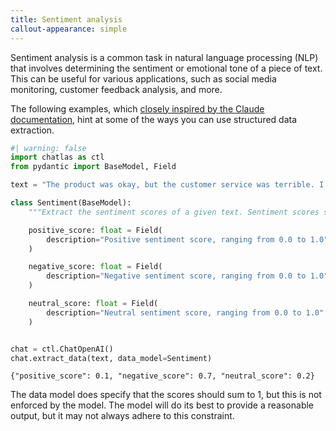 ```yaml
---
title: Sentiment analysis
callout-appearance: simple
---
```


Sentiment analysis is a common task in natural language processing (NLP) that involves determining the sentiment or emotional tone of a piece of text. This can be useful for various applications, such as social media monitoring, customer feedback analysis, and more.

The following examples, which [closely inspired by the Claude documentation](https://github.com/anthropics/anthropic-cookbook/blob/main/tool_use/extracting_structured_json.ipynb), hint at some of the ways you can use structured data extraction.


```python
#| warning: false
import chatlas as ctl
from pydantic import BaseModel, Field

text = "The product was okay, but the customer service was terrible. I probably won't buy from them again."

class Sentiment(BaseModel):
    """Extract the sentiment scores of a given text. Sentiment scores should sum to 1."""

    positive_score: float = Field(
        description="Positive sentiment score, ranging from 0.0 to 1.0"
    )

    negative_score: float = Field(
        description="Negative sentiment score, ranging from 0.0 to 1.0"
    )

    neutral_score: float = Field(
        description="Neutral sentiment score, ranging from 0.0 to 1.0"
    )


chat = ctl.ChatOpenAI()
chat.extract_data(text, data_model=Sentiment)
```

::: chatlas-response-container

```
{"positive_score": 0.1, "negative_score": 0.7, "neutral_score": 0.2}
```

:::


::: callout-note

The data model does specify that the scores should sum to 1, but this is not enforced by the model. The model will do its best to provide a reasonable output, but it may not always adhere to this constraint.
:::
